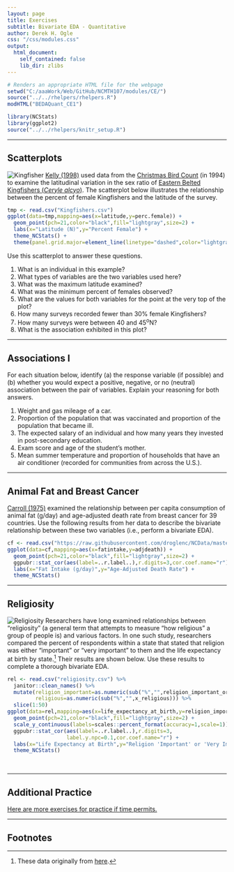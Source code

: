 ```yaml
---
layout: page
title: Exercises
subtitle: Bivariate EDA - Quantitative
author: Derek H. Ogle
css: "/css/modules.css"
output:
  html_document:
    self_contained: false
    lib_dir: zlibs
---
```


```r
# Renders an appropriate HTML file for the webpage
setwd("C:/aaaWork/Web/GitHub/NCMTH107/modules/CE/")
source("../../rhelpers/rhelpers.R")
modHTML("BEDAQuant_CE1")
```

```r
library(NCStats)
library(ggplot2)
source("../../rhelpers/knitr_setup.R")
```

----

## Scatterplots
<img src="http://derekogle.com/NCMTH107/modules/CE/zimgs/kingfisher.jpg" alt="Kingfisher" class="img-right">
[Kelly (1998)](https://sora.unm.edu/sites/default/files/journals/jfo/v069n03/p0386-p0390.pdf) used data from the [Christmas Bird Count](https://en.wikipedia.org/wiki/Christmas_Bird_Count) (in 1994) to examine the latitudinal variation in the sex ratio of [Eastern Belted Kingfishers (*Ceryle alcyo*)](https://en.wikipedia.org/wiki/Belted_kingfisher).  The scatterplot below illustrates the relationship between the percent of female Kingfishers and the latitude of the survey.

```r
tmp <- read.csv("Kingfishers.csv")
ggplot(data=tmp,mapping=aes(x=latitude,y=perc.female)) +
  geom_point(pch=21,color="black",fill="lightgray",size=2) +
  labs(x="Latitude (N)",y="Percent Female") +
  theme_NCStats() +
  theme(panel.grid.major=element_line(linetype="dashed",color="lightgray"))
```

Use this scatterplot to answer these questions.

1. What is an individual in this example?
1. What types of variables are the two variables used here?
1. What was the maximum latitude examined?
1. What was the minimum percent of females observed?
1. What are the values for both variables for the point at the very top of the plot?
1. How many surveys recorded fewer than 30% female Kingfishers?
1. How many surveys were between 40 and 45<sup>o</sup>N?
1. What is the association exhibited in this plot?

----

## Associations I

For each situation below, identify (a) the response variable (if possible) and (b) whether you would expect a positive, negative, or no (neutral) association between the pair of variables.  Explain your reasoning for both answers.

1. Weight and gas mileage of a car.
1. Proportion of the population that was vaccinated and proportion of the population that became ill.
1. The expected salary of an individual and how many years they invested in post-secondary education.
1. Exam score and age of the student's mother.
1. Mean summer temperature and proportion of households that have an air conditioner (recorded for communities from across the U.S.).

----

## Animal Fat and Breast Cancer

[Carroll (1975)](https://www.ncbi.nlm.nih.gov/pubmed/1104150) examined the relationship between per capita consumption of animal fat (g/day) and age-adjusted death rate from breast cancer for 39 countries. Use the following results from her data to describe the bivariate relationship between these two variables (i.e., perform a bivariate EDA).

```r
cf <- read.csv("https://raw.githubusercontent.com/droglenc/NCData/master/CancerFat.csv")
ggplot(data=cf,mapping=aes(x=fatintake,y=adjdeath)) +
  geom_point(pch=21,color="black",fill="lightgray",size=2) +
  ggpubr::stat_cor(aes(label=..r.label..),r.digits=3,cor.coef.name="r") +
  labs(x="Fat Intake (g/day)",y="Age-Adjusted Death Rate") +
  theme_NCStats()
```

----

## Religiosity
<img src="http://derekogle.com/NCMTH107/modules/CE/zimgs/religiosity.jpg" alt="Religiosity" class="img-right">
Researchers have long examined relationships between "religiosity" (a general term that attempts to measure "how religious" a group of people is) and various factors. In one such study, researchers compared the percent of respondents within a state that stated that religion was either "important" or "very important" to them and the life expectancy at birth by state.[^reldata] Their results are shown below. Use these results to complete a thorough bivariate EDA.

```r
rel <- read.csv("religiosity.csv") %>%
  janitor::clean_names() %>%
  mutate(religion_important=as.numeric(sub("%","",religion_important_or_very_important)),
         religious=as.numeric(sub("%","",x_religious))) %>%
  slice(1:50)
ggplot(data=rel,mapping=aes(x=life_expectancy_at_birth,y=religion_important)) +
  geom_point(pch=21,color="black",fill="lightgray",size=2) +
  scale_y_continuous(labels=scales::percent_format(accuracy=1,scale=1)) +
  ggpubr::stat_cor(aes(label=..r.label..),r.digits=3,
                   label.y.npc=0.1,cor.coef.name="r") +
  labs(x="Life Expectancy at Birth",y="Religion 'Important' or 'Very Important'") +
  theme_NCStats()
```

&nbsp;

----

## Additional Practice

[Here are more exercises for practice if time permits.](BEDAQuant_CE2)

----

## Footnotes
[^reldata]: These data originally from [here](https://wordsimade.wordpress.com/2018/05/09/is-religion-good-for-societies/).

